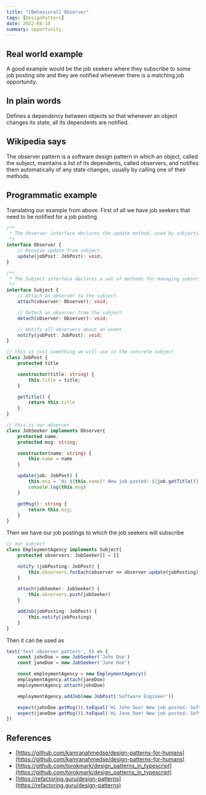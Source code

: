 ```yaml
---
title: "[Behavioral] Observer"
tags: [DesignPattern]
date: 2022-04-19
summary: opportunity.
---
```


## Real world example

A good example would be the job seekers where they subscribe to some job
posting site and they are notified whenever there is a matching job
opportunity.

## In plain words

Defines a dependency between objects so that whenever an object changes its state, all its dependents are notified.

## Wikipedia says

The observer pattern is a software design pattern in which an object, called
the subject, maintains a list of its dependents, called observers, and
notifies them automatically of any state changes, usually by calling one of
their methods.

## Programmatic example

Translating our example from above. First of all we have job seekers that need
to be notified for a job posting

```typescript
/**
 * The Observer interface declares the update method, used by subjects.
 */
interface Observer {
    // Receive update from subject.
    update(jobPost: JobPost): void;
}

/**
 * The Subject interface declares a set of methods for managing subscribers.
 */
interface Subject {
    // Attach an observer to the subject.
    attach(observer: Observer): void;

    // Detach an observer from the subject.
    detach(observer: Observer): void;

    // Notify all observers about an event.
    notify(jobPost: JobPost): void;
}

// this is just something we will use in the concrete subject
class JobPost {
    protected title

    constructor(title: string) {
        this.title = title;
    }

    getTitle() {
        return this.title
    }
}

// this is our observer
class JobSeeker implements Observer{
    protected name;
    protected msg: string;

    constructor(name: string) {
        this.name = name
    }

    update(job: JobPost) {
        this.msg = `Hi ${this.name}! New job posted: ${job.getTitle()}`
        console.log(this.msg)
    }

    getMsg(): string {
        return this.msg;
    }
}
```

Then we have our job postings to which the job seekers will subscribe

```typescript
// our subject
class EmploymentAgency implements Subject{
    protected observers: JobSeeker[] = []

    notify (jobPosting: JobPost) {
        this.observers.forEach(observer => observer.update(jobPosting))
    }

    attach(jobSeeker: JobSeeker) {
        this.observers.push(jobSeeker)
    }

    addJob(jobPosting: JobPost) {
        this.notify(jobPosting)
    }
}
```

Then it can be used as

```typescript
test('test observer pattern', () => {
    const johnDoe = new JobSeeker('John Doe')
    const janeDoe = new JobSeeker('Jane Doe')

    const employmentAgency = new EmploymentAgency()
    employmentAgency.attach(janeDoe)
    employmentAgency.attach(johnDoe)

    employmentAgency.addJob(new JobPost('Software Engineer'))

    expect(johnDoe.getMsg()).toEqual('Hi John Doe! New job posted: Software Engineer')
    expect(janeDoe.getMsg()).toEqual('Hi Jane Doe! New job posted: Software Engineer')
})
```

## References

- [https://github.com/kamranahmedse/design-patterns-for-humans](https://github.com/kamranahmedse/design-patterns-for-humans)
- [https://github.com/torokmark/design_patterns_in_typescript](https://github.com/torokmark/design_patterns_in_typescript)
- [https://refactoring.guru/design-patterns](https://refactoring.guru/design-patterns)
